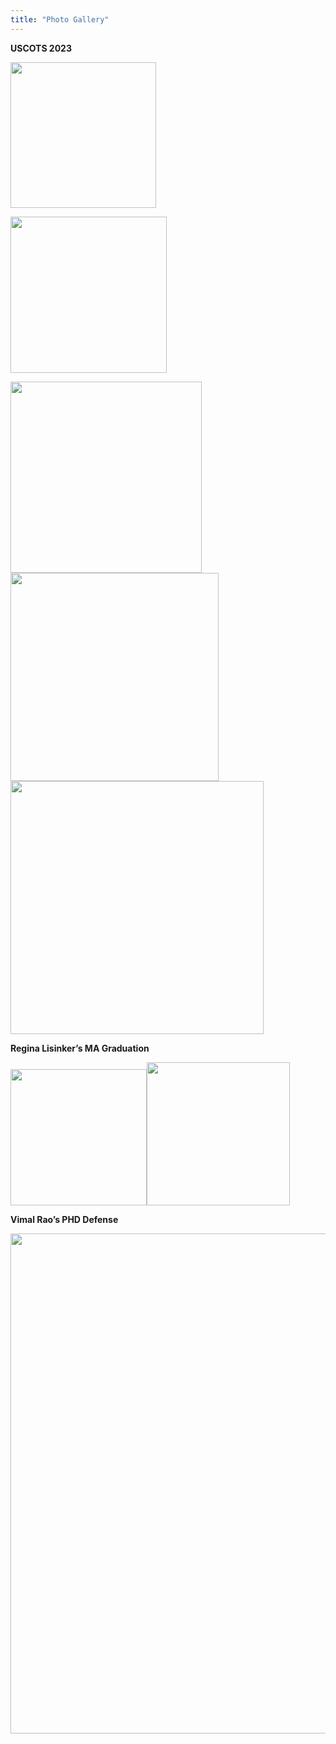 ```yaml
---
title: "Photo Gallery"
---
```


**USCOTS 2023**

![](images/uscots-everyone.png){width="233"}

![](images/pablo-poster.png){width="250"}

![](images/regina-poster2.png){width="306"}![](images/regina-poster1.png){width="333"}![](images/regina-andy.png){width="405"}

**Regina Lisinker's MA Graduation**

![](images/regina-grad1.png){width="218"}![](images/regina-grad2.png){width="229"}

**Vimal Rao's PHD Defense**

![](images/vimal-defense.png){width="800"}
